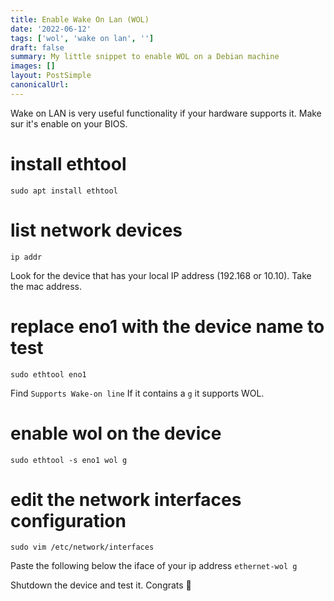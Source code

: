 ```yaml
---
title: Enable Wake On Lan (WOL)
date: '2022-06-12'
tags: ['wol', 'wake on lan', '']
draft: false
summary: My little snippet to enable WOL on a Debian machine
images: []
layout: PostSimple
canonicalUrl:
---
```


Wake on LAN is very useful functionality if your hardware supports it.
Make sur it's enable on your BIOS.

# install ethtool

```
sudo apt install ethtool
```

# list network devices

```
ip addr
```

Look for the device that has your local IP address (192.168 or 10.10). Take the mac address.

# replace eno1 with the device name to test

```
sudo ethtool eno1
```

Find `Supports Wake-on line`
If it contains a `g` it supports WOL.

# enable wol on the device

```
sudo ethtool -s eno1 wol g
```

# edit the network interfaces configuration

```
sudo vim /etc/network/interfaces
```

Paste the following below the iface of your ip address
`ethernet-wol g`

Shutdown the device and test it. Congrats 🎉
